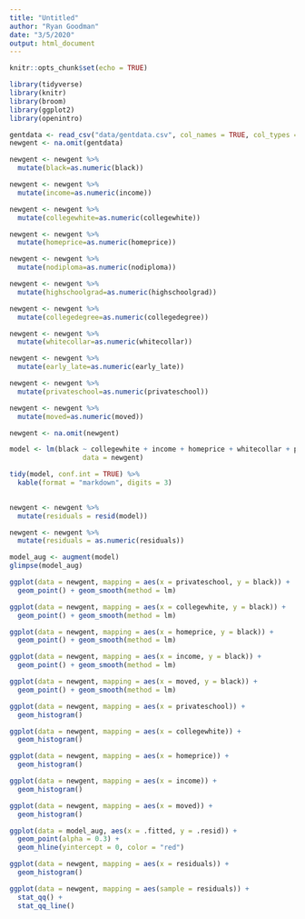 ```yaml
---
title: "Untitled"
author: "Ryan Goodman"
date: "3/5/2020"
output: html_document
---
```


```r
knitr::opts_chunk$set(echo = TRUE)
```



```r
library(tidyverse)
library(knitr)
library(broom)
library(ggplot2)
library(openintro)
```


```r
gentdata <- read_csv("data/gentdata.csv", col_names = TRUE, col_types = cols())
newgent <- na.omit(gentdata)

```

```r
newgent <- newgent %>%
  mutate(black=as.numeric(black))

newgent <- newgent %>%
  mutate(income=as.numeric(income))

newgent <- newgent %>%
  mutate(collegewhite=as.numeric(collegewhite))

newgent <- newgent %>%
  mutate(homeprice=as.numeric(homeprice))

newgent <- newgent %>%
  mutate(nodiploma=as.numeric(nodiploma))

newgent <- newgent %>%
  mutate(highschoolgrad=as.numeric(highschoolgrad))

newgent <- newgent %>%
  mutate(collegedegree=as.numeric(collegedegree))

newgent <- newgent %>%
  mutate(whitecollar=as.numeric(whitecollar))

newgent <- newgent %>%
  mutate(early_late=as.numeric(early_late))

newgent <- newgent %>%
  mutate(privateschool=as.numeric(privateschool))

newgent <- newgent %>%
  mutate(moved=as.numeric(moved))
```


```r
newgent <- na.omit(newgent)
```


```r
model <- lm(black ~ collegewhite + income + homeprice + whitecollar + privateschool + moved + nodiploma + highschoolgrad + collegedegree + + county + rural*homeprice, 
                  data = newgent)

tidy(model, conf.int = TRUE) %>%
  kable(format = "markdown", digits = 3)
  
```


```r
newgent <- newgent %>%
  mutate(residuals = resid(model))

newgent <- newgent %>%
  mutate(residuals = as.numeric(residuals))


```

```r
model_aug <- augment(model)
glimpse(model_aug)
```


```r
ggplot(data = newgent, mapping = aes(x = privateschool, y = black)) + 
  geom_point() + geom_smooth(method = lm)

ggplot(data = newgent, mapping = aes(x = collegewhite, y = black)) + 
  geom_point() + geom_smooth(method = lm)

ggplot(data = newgent, mapping = aes(x = homeprice, y = black)) + 
  geom_point() + geom_smooth(method = lm)

ggplot(data = newgent, mapping = aes(x = income, y = black)) + 
  geom_point() + geom_smooth(method = lm)

ggplot(data = newgent, mapping = aes(x = moved, y = black)) + 
  geom_point() + geom_smooth(method = lm)


```

```r
ggplot(data = newgent, mapping = aes(x = privateschool)) + 
  geom_histogram()

ggplot(data = newgent, mapping = aes(x = collegewhite)) + 
  geom_histogram()

ggplot(data = newgent, mapping = aes(x = homeprice)) + 
  geom_histogram()

ggplot(data = newgent, mapping = aes(x = income)) + 
  geom_histogram()

ggplot(data = newgent, mapping = aes(x = moved)) + 
  geom_histogram()
```


```r
ggplot(data = model_aug, aes(x = .fitted, y = .resid)) +
  geom_point(alpha = 0.3) + 
  geom_hline(yintercept = 0, color = "red")

ggplot(data = newgent, mapping = aes(x = residuals)) + 
  geom_histogram()

ggplot(data = newgent, mapping = aes(sample = residuals)) + 
  stat_qq() + 
  stat_qq_line()
```


